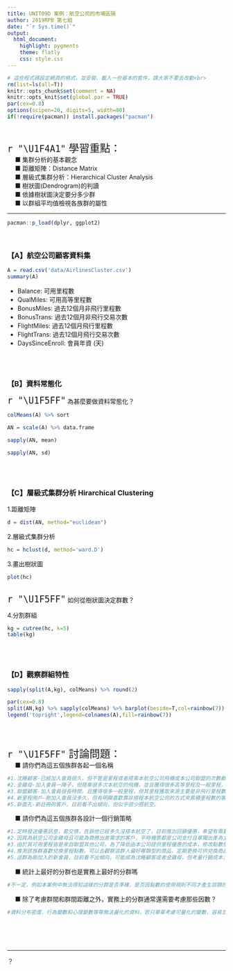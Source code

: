 ```yaml
---
title: UNIT09D 案例：航空公司的市場區隔
author: 2019RPB 第七組
date: "`r Sys.time()`"
output: 
  html_document:
    highlight: pygments
    theme: flatly
    css: style.css
---
```


```r
# 這些程式碼設定網頁的格式，並安裝、載入一些基本的套件，請大家不要去改動<br>
rm(list=ls(all=T))
knitr::opts_chunk$set(comment = NA)
knitr::opts_knit$set(global.par = TRUE)
par(cex=0.8)
options(scipen=20, digits=5, width=80)
if(!require(pacman)) install.packages("pacman")
```
<br>

<p class="wwl">
<span style="font-size:24px">`r "\U1F4A1"` 學習重點：</span><br>
&emsp; ■ 集群分析的基本觀念<br>
&emsp; ■ 距離矩陣：Distance Matrix<br>
&emsp; ■ 層級式集群分析：Hierarchical Cluster Analysis<br>
&emsp; ■ 樹狀圖(Dendrogram)的判讀<br>
&emsp; ■ 依據樹狀圖決定要分多少群<br>
&emsp; ■ 以群組平均值檢視各族群的屬性<br>
</p class="wwl">

<hr>

```r
pacman::p_load(dplyr, ggplot2)
```
<br>

### 【A】航空公司顧客資料集

```r
A = read.csv('data/AirlinesCluster.csv')
summary(A)
```

+ Balance: 可用里程數
+ QualMiles: 可用高等里程數
+ BonusMiles: 過去12個月非飛行里程數
+ BonusTrans: 過去12個月非飛行交易次數
+ FlightMiles: 過去12個月飛行里程數
+ FlightTrans: 過去12個月飛行交易次數
+ DaysSinceEnroll: 會員年資 (天)


<br><br>

### 【B】資料常態化

<span style="font-size:24px">`r "\U1F5FF"`</span>
為甚麼要做資料常態化？<br>
```r
colMeans(A) %>% sort
```

```r
AN = scale(A) %>% data.frame
```

```r
sapply(AN, mean)
```

```r
sapply(AN, sd)
```

<br><br>

### 【C】層級式集群分析 Hirarchical Clustering  

1.距離矩陣
```r
d = dist(AN, method="euclidean")
```

2.層級式集群分析
```r
hc = hclust(d, method='ward.D')
```

3.畫出樹狀圖
```r
plot(hc)
```
<br>
<span style="font-size:24px">`r "\U1F5FF"`</span>
如何從樹狀圖決定群數？<br>

4.分割群組 
```r
kg = cutree(hc, k=5)
table(kg)
```

<br><br>

### 【D】觀察群組特性

```r
sapply(split(A,kg), colMeans) %>% round(2) 
```

```r
par(cex=0.8)
split(AN,kg) %>% sapply(colMeans) %>% barplot(beside=T,col=rainbow(7))
legend('topright',legend=colnames(A),fill=rainbow(7))
```

<br><br>

<p class="qiz">
<span style="font-size:24px">`r "\U1F5FF"` 討論問題：</span><br>
&emsp; ■ 請你們為這五個族群各起一個名稱<br>
```r
#1.沈睡顧客-已經加入會員很久，但不管是里程或者搭乘本航空公司飛機或本公司聯盟的次數都非常少
#2.金雞母-加入會員一陣子，但搭乘很多次本航空的飛機，並且獲得很多高等里程及一般里程，可能常搭商務頭等艙，為公司主要獲利來源，推測可能為有出差需求的族群
#3.聯盟顧客-加入會員很長時間，且獲得很多一般里程，但其里程獲取來源主要是非飛行里程數/交易次數
#4.新里程用戶-剛加入會員沒多久，但有明顯喜歡靠非搭程本航空公司的方式來累積里程數的客戶，而可用里程較少可能代表已經兌換完畢。
#5.新面孔-新註冊的客戶，目前看不出傾向，但似乎很少搭航空。
```
&emsp; ■ 請你們為這五個族群各設計一個行銷策略<br>
```r
#1.定時發送優惠訊息，套交情，告訴他已經多久沒搭本航空了，目前推出回鍋優惠，希望有需要的話可優先選擇本航空。
#2.因其為航空公司金雞母且可能為商務出差需求的客戶，平時機票都是公司支付且單獨出差為主，因此可以每年贈送攜伴搭機優惠，讓該族群旅客可以攜帶伴侶出國觀光，增加對公司好感度，進而每次出差都會願意選擇本航空。
#3.由於其可用里程皆是來自聯盟其他公司，為了降低由本公司提供里程優惠的成本，修改點數使用規則，點數需配合一定飛行里程數（搭乘航班）才可正常使用。
#4.推測該族群喜歡兌換里程點數，可以去觀察這群人偏好哪類型的商品，定期更換可供兌換商品，並調整兌換規則為配合搭乘某航班即可以更低的點數換取商品。
#5.這群為剛加入的新會員，目前看不出傾向，可能成為沈睡顧客或者金雞母，但考量行銷成本，目前應寄送旅遊景點推薦/航班優惠等電子資料，來嘗試刺激其不同需求。
```
&emsp; ■ 統計上最好的分群也是實務上最好的分群嗎<br>
```r
#不一定，例如本案例中無法得知這樣的分群是否凖確，是否因點數的使用規則不同才產生該類的客群，也許該類群實際上並不會產生想像中的困擾
```
&emsp; ■ 除了考慮群間和群間距離之外，實務上的分群通常還需要考慮那些因數？<br>
```r
#資料分布密度、行為變數和心理變數等等無法量化的資料，若只單單考慮可量化的變數，容易忽略實際面對顧客時所需關注的問題。
```
</p class="qiz">

<br><br><br><hr>






？



